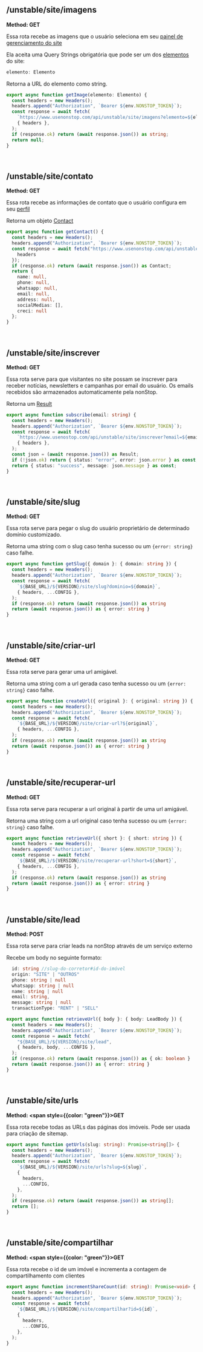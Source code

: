 ## /unstable/site/imagens
**Method: GET**

Essa rota recebe as imagens que o usuário seleciona em seu
[painel de gerenciamento do site](https://www.usenonstop.com/site?editar=home) 

Ela aceita uma Query Strings obrigatória que pode ser um dos 
[elementos](/types/site#elemento) do site:

``` ts filename="types.ts" copy
elemento: Elemento
```
Retorna a URL do elemento como string.

``` ts filename="actions.ts" copy
export async function getImage(elemento: Elemento) {
  const headers = new Headers();
  headers.append("Authorization", `Bearer ${env.NONSTOP_TOKEN}`);
  const response = await fetch(
    `https://www.usenonstop.com/api/unstable/site/imagens?elemento=${elemento}`,
    { headers },
  );
  if (response.ok) return (await response.json()) as string;
  return null;
}
```
<br />

## /unstable/site/contato
**Method: GET**

Essa rota recebe as informações de contato que o usuário configura em seu
[perfil](https://www.usenonstop.com/perfil) 

Retorna um objeto [Contact](/types/site#contact)

``` ts filename="actions.ts" copy
export async function getContact() {
  const headers = new Headers();
  headers.append("Authorization", `Bearer ${env.NONSTOP_TOKEN}`);
  const response = await fetch("https://www.usenonstop.com/api/unstable/site/contato", {
    headers
  });
  if (response.ok) return (await response.json()) as Contact;
  return {
    name: null,
    phone: null,
    whatsapp: null,
    email: null,
    address: null,
    socialMedias: [],
    creci: null
  };
}
```
<br />

## /unstable/site/inscrever
**Method: GET**

Essa rota serve para que visitantes no site possam se inscrever para receber 
notícias, newsletters e campanhas por email do usuário. Os emails recebidos são
armazenados automaticamente pela nonStop.

Retorna um [Result](/types/general#result)

``` ts filename="actions.ts" copy
export async function subscribe(email: string) {
  const headers = new Headers();
  headers.append("Authorization", `Bearer ${env.NONSTOP_TOKEN}`);
  const response = await fetch(
    `https://www.usenostop.com/api/unstable/site/inscrever?email=${email.toLowerCase()}`,
    { headers },
  );
  const json = (await response.json()) as Result;
  if (!json.ok) return { status: "error", error: json.error } as const;
  return { status: "success", message: json.message } as const;
}
```
<br />

## /unstable/site/slug
**Method: GET**

Essa rota serve para pegar o slug do usuário proprietário de determinado domínio customizado.

Retorna uma string com o slug caso tenha sucesso ou um `{error: string}` caso falhe.

``` ts filename="actions.ts" copy
export async function getSlug({ domain }: { domain: string }) {
  const headers = new Headers();
  headers.append("Authorization", `Bearer ${env.NONSTOP_TOKEN}`);
  const response = await fetch(
    `${BASE_URL}/${VERSION}/site/slug?dominio=${domain}`,
    { headers, ...CONFIG },
  );
  if (response.ok) return (await response.json()) as string
  return (await response.json()) as { error: string }
}
```
<br />

## /unstable/site/criar-url
**Method: GET**

Essa rota serve para gerar uma url amigável.

Retorna uma string com a url gerada caso tenha sucesso ou um `{error: string}` caso falhe.

``` ts filename="actions.ts" copy
export async function createUrl({ original }: { original: string }) {
  const headers = new Headers();
  headers.append("Authorization", `Bearer ${env.NONSTOP_TOKEN}`);
  const response = await fetch(
    `${BASE_URL}/${VERSION}/site/criar-url?${original}`,
    { headers, ...CONFIG },
  );
  if (response.ok) return (await response.json()) as string
  return (await response.json()) as { error: string }
}
```
<br />

## /unstable/site/recuperar-url
**Method: GET**

Essa rota serve para recuperar a url original à partir de uma url amigável.

Retorna uma string com a url original caso tenha sucesso ou um `{error: string}` caso falhe.

``` ts filename="actions.ts" copy
export async function retrieveUrl({ short }: { short: string }) {
  const headers = new Headers();
  headers.append("Authorization", `Bearer ${env.NONSTOP_TOKEN}`);
  const response = await fetch(
    `${BASE_URL}/${VERSION}/site/recuperar-url?short=${short}`,
    { headers, ...CONFIG },
  );
  if (response.ok) return (await response.json()) as string
  return (await response.json()) as { error: string }
}
```
<br />

## /unstable/site/lead
**Method: POST**

Essa rota serve para criar leads na nonStop através de um serviço externo

Recebe um body no seguinte formato:

``` ts filename="body.ts" copy
  id: string //slug-do-corretor#id-do-imóvel
  origin: "SITE" | "OUTROS"
  phone: string | null
  whatsapp: string | null
  name: string | null
  email: string,
  message: string | null
  transactionType: "RENT" | "SELL"
```

``` ts filename="actions.ts" copy
export async function retrieveUrl({ body }: { body: LeadBody }) {
  const headers = new Headers();
  headers.append("Authorization", `Bearer ${env.NONSTOP_TOKEN}`);
  const response = await fetch(
    "${BASE_URL}/${VERSION}/site/lead",
    { headers, body, ...CONFIG },
  );
  if (response.ok) return (await response.json()) as { ok: boolean }
  return (await response.json()) as { error: string }
}
```
<br />

## /unstable/site/urls
**Method: <span style={{color: "green"}}>GET</span>**

Essa rota recebe todas as URLs das páginas dos imóveis. Pode ser usada para criação de sitemap.

``` ts filename="actions.ts" copy
export async function getUrls(slug: string): Promise<string[]> {
  const headers = new Headers();
  headers.append("Authorization", `Bearer ${env.NONSTOP_TOKEN}`);
  const response = await fetch(
    `${BASE_URL}/${VERSION}/site/urls?slug=${slug}`,
    {
      headers,
      ...CONFIG,
    },
  );
  if (response.ok) return (await response.json()) as string[];
  return [];
}
```
<br />

## /unstable/site/compartilhar
**Method: <span style={{color: "green"}}>GET</span>**

Essa rota recebe o id de um imóvel e incrementa a contagem de compartilhamento com clientes

``` ts filename="actions.ts" copy
export async function incrementShareCount(id: string): Promise<void> {
  const headers = new Headers();
  headers.append("Authorization", `Bearer ${env.NONSTOP_TOKEN}`);
  const response = await fetch(
    `${BASE_URL}/${VERSION}/site/compartilhar?id=${id}`,
    {
      headers,
      ...CONFIG,
    },
  );
}
```
<br />
